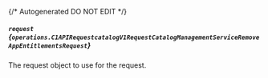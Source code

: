 {/* Autogenerated DO NOT EDIT  */}

##### `request` *{`operations.C1APIRequestcatalogV1RequestCatalogManagementServiceRemoveAppEntitlementsRequest`}*
The request object to use for the request.
<Collapsible>
    <C1APIRequestcatalogV1RequestCatalogManagementServiceRemoveAppEntitlementsRequest/>
</Collapsible>


